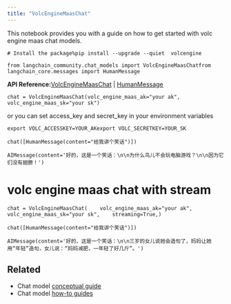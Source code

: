 ```yaml
---
title: "VolcEngineMaasChat"
---
```


This notebook provides you with a guide on how to get started with volc engine maas chat models.

```
# Install the package%pip install --upgrade --quiet  volcengine
```

```
from langchain_community.chat_models import VolcEngineMaasChatfrom langchain_core.messages import HumanMessage
```

**API Reference:**[VolcEngineMaasChat](https://python.langchain.com/api_reference/community/chat_models/langchain_community.chat_models.volcengine_maas.VolcEngineMaasChat.html) | [HumanMessage](https://python.langchain.com/api_reference/core/messages/langchain_core.messages.human.HumanMessage.html)

```
chat = VolcEngineMaasChat(volc_engine_maas_ak="your ak", volc_engine_maas_sk="your sk")
```

or you can set access\_key and secret\_key in your environment variables

```
export VOLC_ACCESSKEY=YOUR_AKexport VOLC_SECRETKEY=YOUR_SK
```

```
chat([HumanMessage(content="给我讲个笑话")])
```

```
AIMessage(content='好的，这是一个笑话：\n\n为什么鸟儿不会玩电脑游戏？\n\n因为它们没有翅膀！')
```

# volc engine maas chat with stream

```
chat = VolcEngineMaasChat(    volc_engine_maas_ak="your ak",    volc_engine_maas_sk="your sk",    streaming=True,)
```

```
chat([HumanMessage(content="给我讲个笑话")])
```

```
AIMessage(content='好的，这是一个笑话：\n\n三岁的女儿说她会造句了，妈妈让她用“年轻”造句，女儿说：“妈妈减肥，一年轻了好几斤”。')
```

## Related

* Chat model [conceptual guide](/src/oss/concepts/chat_models)
* Chat model [how-to guides](/src/oss/how_to/#chat-models)
